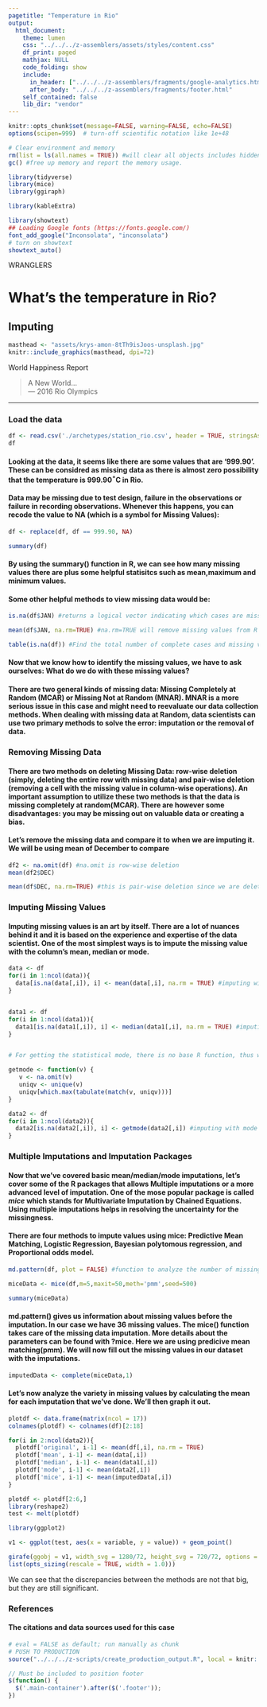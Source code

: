 ```yaml
---
pagetitle: "Temperature in Rio"
output: 
  html_document:
    theme: lumen
    css: "../../../z-assemblers/assets/styles/content.css"
    df_print: paged
    mathjax: NULL
    code_folding: show
    include:
      in_header: ["../../../z-assemblers/fragments/google-analytics.html", "../../../z-assemblers/fragments/header.html"]
      after_body: "../../../z-assemblers/fragments/footer.html"
    self_contained: false
    lib_dir: "vendor"
---
```



```r

knitr::opts_chunk$set(message=FALSE, warning=FALSE, echo=FALSE)
options(scipen=999)  # turn-off scientific notation like 1e+48

# Clear environment and memory
rm(list = ls(all.names = TRUE)) #will clear all objects includes hidden objects.
gc() #free up memory and report the memory usage.

library(tidyverse)
library(mice)
library(ggiraph)

library(kableExtra)

library(showtext)
## Loading Google fonts (https://fonts.google.com/)
font_add_google("Inconsolata", "inconsolata")
# turn on showtext
showtext_auto()

```

<div class="activity">
WRANGLERS  
</div>

# What's the temperature in Rio?
## Imputing

```r

masthead <- "assets/krys-amon-8tTh9isJoos-unsplash.jpg"
knitr::include_graphics(masthead, dpi=72)

```

<div class="figure-text">World Happiness Report</div>

> A New World...\
--- 2016 Rio Olympics

***

### Load the data
```r

df <- read.csv('./archetypes/station_rio.csv', header = TRUE, stringsAsFactors = FALSE)
df
```

#### Looking at the data, it seems like there are some values that are '999.90'. These can be considred as missing data as there is almost zero possibility that the temperature is 999.90$^\circ$C in Rio. 

#### Data may be missing due to test design, failure in the observations or failure in recording observations. Whenever this happens, you can recode the value to NA (which is a symbol for Missing Values): 

```r
df <- replace(df, df == 999.90, NA)

summary(df)

```

#### By using the summary() function in R, we can see how many missing values there are plus some helpful statisitcs such as mean,maximum and minimum values. 

#### Some other helpful methods to view missing data would be:

```r
is.na(df$JAN) #returns a logical vector indicating which cases are missing

mean(df$JAN, na.rm=TRUE) #na.rm=TRUE will remove missing values from R operations

table(is.na(df)) #Find the total number of complete cases and missing values

```

#### Now that we know how to identify the missing values, we have to ask ourselves: What do we do with these missing values? 

####  There are two general kinds of missing data: Missing Completely at Random (MCAR) or Missing Not at Random (MNAR). MNAR is a more serious issue in this case and might need to reevaluate our data collection methods. When dealing with missing data at Random, data scientists can use two primary methods to solve the error: imputation or the removal of data. 

### Removing Missing Data

#### There are two methods on deleting Missing Data: row-wise deletion (simply, deleting the entire row with missing data) and pair-wise deletion (removing a cell with the missing value in column-wise operations). An important assumption to utilize these two methods is that the data is missing completely at random(MCAR). There are however some disadvantages: you may be missing out on valuable data or creating a bias.

#### Let's remove the missing data and compare it to when we are imputing it. We will be using mean of December to compare


```r
df2 <- na.omit(df) #na.omit is row-wise deletion
mean(df2$DEC)

mean(df$DEC, na.rm=TRUE) #this is pair-wise deletion since we are deleting only the NAs in the column


```

### Imputing Missing Values

#### Imputing missing values is an art by itself. There are a lot of nuances behind it and it is based on the experience and expertise of the data scientist. One of the most simplest ways is to impute the missing value with the column's mean, median or mode. 


```r
data <- df
for(i in 1:ncol(data)){
  data[is.na(data[,i]), i] <- mean(data[,i], na.rm = TRUE) #imputing with mean
}


data1 <- df
for(i in 1:ncol(data1)){
  data1[is.na(data1[,i]), i] <- median(data1[,i], na.rm = TRUE) #imputing with median
}


# For getting the statistical mode, there is no base R function, thus we'll write our own.

getmode <- function(v) {
   v <- na.omit(v)
   uniqv <- unique(v)
   uniqv[which.max(tabulate(match(v, uniqv)))]
}

data2 <- df
for(i in 1:ncol(data2)){
  data2[is.na(data2[,i]), i] <- getmode(data2[,i]) #imputing with mode
}


```

### Multiple Imputations and Imputation Packages

#### Now that we've covered basic mean/median/mode imputations, let's cover some of the R packages that allows Multiple imputations or a more advanced level of imputation. One of the mose popular package is called $mice$ which stands for Multivariate Imputation by Chained Equations. Using multiple imputations helps in resolving the uncertainty for the missingness.

#### There are four methods to impute values using mice: Predictive Mean Matching, Logistic Regression, Bayesian polytomous regression, and Proportional odds model.



```r

md.pattern(df, plot = FALSE) #function to analyze the number of missing values.

```


```r

miceData <- mice(df,m=5,maxit=50,meth='pmm',seed=500)
```


```r
summary(miceData)
```


#### md.pattern() gives us information about missing values before the imputation. In our case we have 36 missing values. The mice() function takes care of the missing data imputation. More details about the parameters can be found with ?mice. Here we are using predicive mean matching(pmm). We will now fill out the missing values in our dataset with the imputations.


```r

imputedData <- complete(miceData,1)

```


#### Let's now analyze the variety in missing values by calculating the mean for each imputation that we've done. We'll then graph it out. 

```r

plotdf <- data.frame(matrix(ncol = 17))
colnames(plotdf) <- colnames(df)[2:18]

for(i in 2:ncol(data2)){
  plotdf['original', i-1] <- mean(df[,i], na.rm = TRUE)
  plotdf['mean', i-1] <- mean(data[,i])
  plotdf['median', i-1] <- mean(data1[,i])
  plotdf['mode', i-1] <- mean(data2[,i])
  plotdf['mice', i-1] <- mean(imputedData[,i])
}

plotdf <- plotdf[2:6,]
library(reshape2) 
test <- melt(plotdf)

library(ggplot2)

v1 <- ggplot(test, aes(x = variable, y = value)) + geom_point()

girafe(ggobj = v1, width_svg = 1280/72, height_svg = 720/72, options =
list(opts_sizing(rescale = TRUE, width = 1.0)))
```


We can see that the discrepancies between the methods are not that big, but they are still significant. 


### References
#### The citations and data sources used for this case


```r

# eval = FALSE as default; run manually as chunk
# PUSH TO PRODUCTION
source("../../../z-scripts/create_production_output.R", local = knitr::knit_global())

```


```js

// Must be included to position footer
$(function() {
  $('.main-container').after($('.footer'));
})

```


